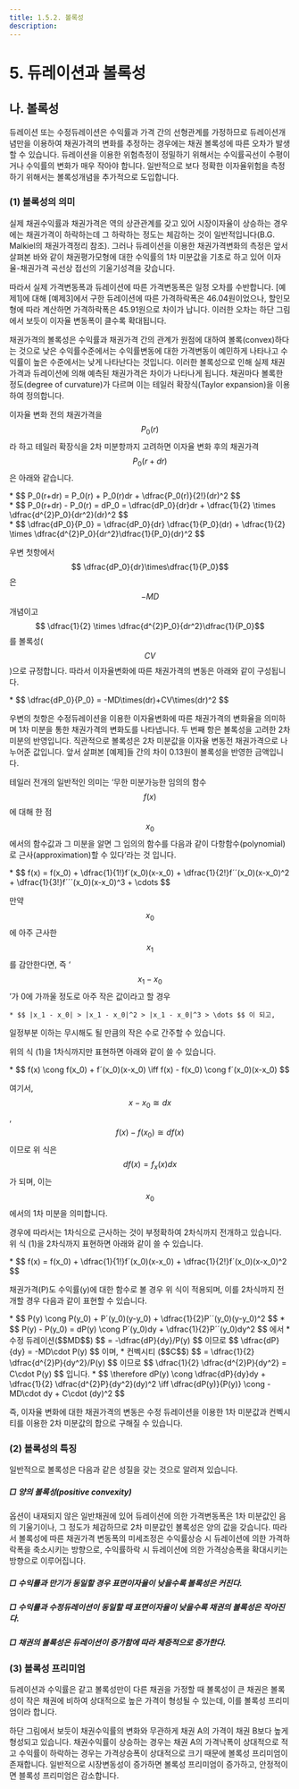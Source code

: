 ```yaml
---
title: 1.5.2. 볼록성
description:
---
```

# 5. 듀레이션과 볼록성

## 나. 볼록성

듀레이션 또는 수정듀레이션은 수익률과 가격 간의 선형관계를 가정하므로 듀레이션개념만을 이용하여 채권가격의 변화를 추정하는 경우에는 채권 볼록성에 따른 오차가 발생할 수 있습니다. 듀레이션을 이용한 위험측정이 정밀하기 위해서는 수익률곡선이 수평이거나 수익률의 변화가 매우 작아야 합니다. 일반적으로 보다 정확한 이자율위험을 측정하기 위해서는 볼록성개념을 추가적으로 도입합니다.

### (1) 볼록성의 의미

실제 채권수익률과 채권가격은 역의 상관관계를 갖고 있어 시장이자율이 상승하는 경우에는 채권가격이 하락하는데 그 하락하는 정도는 체감하는 것이 일반적입니다(B.G. Malkiel의 채권가격정리 참조). 그러나 듀레이션을 이용한 채권가격변화의 측정은 앞서 살펴본 바와 같이 채권평가모형에 대한 수익률의 1차 미분값을 기초로 하고 있어 이자율-채권가격 곡선상 접선의 기울기성격을 갖습니다.

따라서 실제 가격변동폭과 듀레이션에 따른 가격변동폭은 일정 오차를 수반합니다. \[예제1\]에 대해 \[예제3\]에서 구한 듀레이션에 따른 가격하락폭은 46.04원이었으나, 할인모형에 따라 계산하면 가격하락폭은 45.91원으로 차이가 납니다. 이러한 오차는 하단 그림에서 보듯이 이자율 변동폭이 클수록 확대됩니다.

<GCallout severity="warn" title="듀레이션의 오차">
<GCenterImg src="/bm/150_3_pic.jpg" width="400"/>
</GCallout>

채권가격의 볼록성은 수익률과 채권가격 간의 관계가 원점에 대하여 볼록(convex)하다는 것으로 낮은 수익률수준에서는 수익률변동에 대한 가격변동이 예민하게 나타나고 수익률이 높은 수준에서는 낮게 나타난다는 것입니다. 이러한 볼록성으로 인해 실제 채권가격과 듀레이션에 의해 예측된 채권가격은 차이가 나타나게 됩니다. 채권마다 볼록한 정도(degree of curvature)가 다르며 이는 테일러 확장식(Taylor expansion)을 이용하여 정의합니다.

이자율 변화 전의 채권가격을 $$P_0(r)$$라 하고 테일러 확장식을 2차 미분항까지 고려하면 이자율 변화 후의 채권가격 $$P_0(r+dr)$$은 아래와 같습니다.

<GMath>
    * $$ P_0(r+dr) = P_0(r) + P_0(r)dr + \dfrac{P_0(r)}{2!}(dr)^2 $$
<br/>
    * $$ P_0(r+dr) - P_0(r) = dP_0 = \dfrac{dP_0}{dr}dr + \dfrac{1}{2} \times \dfrac{d^{2}P_0}{dr^2}(dr)^2 $$
<br/>
    * $$ \dfrac{dP_0}{P_0} = \dfrac{dP_0}{dr} \dfrac{1}{P_0}(dr) + \dfrac{1}{2} \times \dfrac{d^{2}P_0}{dr^2}\dfrac{1}{P_0}(dr)^2 $$
</GMath>

우변 첫항에서 $$ \dfrac{dP_0}{dr}\times\dfrac{1}{P_0}$$ 은 $$-MD$$ 개념이고 $$ \dfrac{1}{2} \times \dfrac{d^{2}P_0}{dr^2}\dfrac{1}{P_0}$$를 볼록성($$CV$$)으로 규정합니다. 따라서 이자율변화에 따른 채권가격의 변동은 아래와 같이 구성됩니다.

<GMath>
    * $$ \dfrac{dP_0}{P_0} = -MD\times(dr)+CV\times(dr)^2 $$
</GMath>
 
우변의 첫항은 수정듀레이션을 이용한 이자율변화에 따른 채권가격의 변화율을 의미하며 1차 미분을 통한 채권가격의 변화도를 나타냅니다. 두 번째 항은 볼록성을 고려한 2차 미분의 반영입니다. 직관적으로 볼록성은 2차 미분값을 이자율 변동전 채권가격으로 나누어준 값입니다. 앞서 살펴본 \[예제\]들 간의 차이 0.13원이 볼록성을 반영한 금액입니다.

<Accordion activeIndex={[]}>
<AccordionTab header="[참 고] 2. 테일러 확장 정리(Taylor Series Expansion)" >

테일러 전개의 일반적인 의미는 ‘무한 미분가능한 임의의 함수 $$f(x)$$에 대해 한 점 $$x_0$$ 에서의 함수값과 그 미분을 알면 그 임의의 함수를 다음과 같이 다항함수(polynomial)로 근사(approximation)할 수 있다’라는 것 입니다.

<GMath title="식 (1)">
   * $$ f(x) = f(x_0) + \dfrac{1}{1!}f´(x_0)(x-x_0) + \dfrac{1}{2!}f´´(x_0)(x-x_0)^2 + \dfrac{1}{3!}f´´´(x_0)(x-x_0)^3 + \cdots $$
</GMath>

만약 $$x_0$$에 아주 근사한 $$x_1$$를 감안한다면, 즉 ‘$$x_1 - x_0$$’가 0에 가까울 정도로 아주 작은 값이라고 할 경우

    * $$ |x_1 - x_0| > |x_1 - x_0|^2 > |x_1 - x_0|^3 > \dots $$ 이 되고,

일정부분 이하는 무시해도 될 만큼의 작은 수로 간주할 수 있습니다.

위의 식 (1)을 1차식까지만 표현하면 아래와 같이 쓸 수 있습니다.

<GMath>
    * $$ f(x) \cong f(x_0) + f´(x_0)(x-x_0) \iff f(x) - f(x_0) \cong f´(x_0)(x-x_0) $$
</GMath>

여기서, $$ x - x_0 ≅ dx$$ , $$f(x) - f(x_0) ≅ df(x)$$ 이므로 위 식은 $$df(x) = f_{x}(x)dx$$가 되며, 이는 $$x_0$$ 에서의 1차 미분을 의미합니다.

경우에 따라서는 1차식으로 근사하는 것이 부정확하여 2차식까지 전개하고 있습니다. 위 식 (1)을 2차식까지 표현하면 아래와 같이 쓸 수 있습니다.

<GMath>
    * $$ f(x) = f(x_0) + \dfrac{1}{1!}f´(x_0)(x-x_0) + \dfrac{1}{2!}f´(x_0)(x-x_0)^2 $$
</GMath>

채권가격(P)도 수익률(y)에 대한 함수로 볼 경우 위 식이 적용되며, 이를 2차식까지 전개할 경우 다음과 같이 표현할 수 있습니다.

<GMath>
    * $$ P(y) \cong P(y_0) + P´(y_0)(y-y_0) + \dfrac{1}{2}P´´(y_0)(y-y_0)^2 $$
    * $$ P(y) - P(y_0) = dP(y) \cong P´(y_0)dy + \dfrac{1}{2}P´´(y_0)dy^2 $$
</GMath>
에서 
<GMath>
    * 수정 듀레이션($$MD$$) $$ = -\dfrac{dP}{dy}/P(y) $$ 
</GMath>
이므로
<GMath>
 $$ \dfrac{dP}{dy} = -MD\cdot P(y) $$ 
</GMath>
이며, 
<GMath>
    * 컨벡시티 ($$C$$) $$ = \dfrac{1}{2} \dfrac{d^{2}P}{dy^2}/P(y) $$ 
</GMath>
이므로
<GMath>
    $$ \dfrac{1}{2} \dfrac{d^{2}P}{dy^2} = C\cdot P(y) $$
</GMath>
입니다.
<GMath>
    * $$ \therefore dP(y) \cong \dfrac{dP}{dy}dy + \dfrac{1}{2} \dfrac{d^{2}P}{dy^2}(dy)^2 \iff \dfrac{dP(y)}{P(y)} \cong - MD\cdot dy + C\cdot (dy)^2 $$
</GMath>

즉, 이자율 변화에 대한 채권가격의 변동은 수정 듀레이션을 이용한 1차 미분값과 컨벡시티를 이용한 2차 미분값의 합으로 구해질 수 있습니다.

</AccordionTab>
</Accordion>

### (2) 볼록성의 특징

일반적으로 볼록성은 다음과 같은 성질을 갖는 것으로 알려져 있습니다.

##### □ 양의 볼록성(positive convexity)

옵션이 내재되지 않은 일반채권에 있어 듀레이션에 의한 가격변동폭은 1차 미분값인 음의 기울기이나, 그 정도가 체감하므로 2차 미분값인 볼록성은 양의 값을 갖습니다. 따라서 볼록성에 따른 채권가격 변동폭의 미세조정은 수익률상승 시 듀레이션에 의한 가격하락폭을 축소시키는 방향으로, 수익률하락 시 듀레이션에 의한 가격상승폭을 확대시키는 방향으로 이루어집니다.

##### □ 수익률과 만기가 동일할 경우 표면이자율이 낮을수록 볼록성은 커진다.

##### □ 수익률과 수정듀레이션이 동일할 때 표면이자율이 낮을수록 채권의 볼록성은 작아진다.

##### □ 채권의 볼록성은 듀레이션이 증가함에 따라 체증적으로 증가한다.

### (3) 볼록성 프리미엄

듀레이션과 수익률은 같고 볼록성만이 다른 채권을 가정할 때 볼록성이 큰 채권은 볼록성이 작은 채권에 비하여 상대적으로 높은 가격이 형성될 수 있는데, 이를 볼록성 프리미엄이라 합니다.

하단 그림에서 보듯이 채권수익률의 변화와 무관하게 채권 A의 가격이 채권 B보다 높게 형성되고 있습니다. 채권수익률이 상승하는 경우는 채권 A의 가격낙폭이 상대적으로 적고 수익률이 하락하는 경우는 가격상승폭이 상대적으로 크기 때문에 볼록성 프리미엄이 존재합니다. 일반적으로 시장변동성이 증가하면 볼록성 프리미엄이 증가하고, 안정적이면 블록성 프리미엄은 감소합니다.

<GCallout severity="warn" title="볼록성 프리미엄">
<GCenterImg src="/bm/150_4_pic.jpg" width="300"/>
</GCallout>
